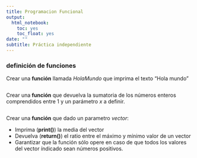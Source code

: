```yaml
---
title: Programacion Funcional
output:
  html_notebook:
    toc: yes
    toc_float: yes
date: ""
subtitle: Práctica independiente
---
```


### definición de funciones

Crear una **función** llamada _HolaMundo_ que imprima el texto "Hola mundo"

```r


```

Crear una **función** que devuelva la sumatoria de los números enteros comprendidos entre 1 y un parámetro _x_ a definir.
```r



```

Crear una **función** que dado un parametro _vector_:

- Imprima (**print()**) la media del vector
- Devuelva (**return()**) el ratio entre el máximo y mínimo valor de un vector
- Garantizar que la función sólo opere en caso de que todos los valores del vector índicado sean números positivos.

```r

```

